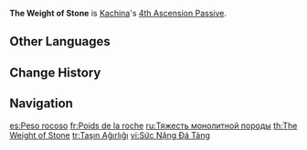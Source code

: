 {{Talent Infobox
|image         = Talent The Weight of Stone.png
|character     = Kachina
|type          = 4th Ascension Passive
|info          = [[Go, Go Turbo Twirly!|Turbo Twirly]]'s DMG is increased by 20% of Kachina's [[DEF]].
|scale_att1    = DEF
|scale_att2    = 
|utility1      = Additive Base DMG Bonus
|utility2      = 
}}
'''The Weight of Stone''' is [[Kachina]]'s [[4th Ascension Passive]].
<!--
==Gameplay Notes==
-->
==Other Languages==
{{Other Languages
|en       = The Weight of Stone
|zhs      = 坚岩之重
|zhs_rm   = Jiānyán zhī Zhōng
|zht      = 堅岩之重
|zht_rm   = Jiānyán zhī Zhōng
|zh_tl    = 
|ja       = 磐岩の重み
|ja_rm    = Bangan no Omomi{{Assumed}}
|ja_tl    = 
|ko       = 굳센 바위의 무게
|ko_rm    = 
|ko_tl    = 
|es       = Peso rocoso
|es_tl    = Rocky Weight
|fr       = Poids de la roche
|fr_tl    = Weight of the Rock
|ru       = Тяжесть монолитной породы
|ru_tl    = The Weight of a Monolithic Rock
|th       = The Weight of Stone
|vi       = Sức Nặng Đá Tảng
|vi_tl    = 
|de       = Gewicht der Felsen
|de_tl    = Weight of Rocks
|id       = The Weight of Stone
|pt       = O Peso da Pedra
|pt_tl    = 
|tr       = Taşın Ağırlığı
|tr_tl    = 
|it       = Peso della pietra
|it_tl    = 
}}

==Change History==
{{Change History|5.0}}

==Navigation==
{{Talent Navbox|Kachina}}

[[es:Peso rocoso]]
[[fr:Poids de la roche]]
[[ru:Тяжесть монолитной породы]]
[[th:The Weight of Stone]]
[[tr:Taşın Ağırlığı]]
[[vi:Sức Nặng Đá Tảng]]